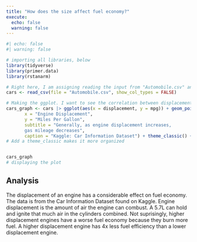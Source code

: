 ```yaml
---
title: "How does the size affect fuel economy?"
execute:
  echo: false
  warning: false
---
```

```r
#| echo: false
#| warning: false

# importing all libraries, below
library(tidyverse)
library(primer.data)
library(rstanarm)

# Right here, I am assigning reading the input from "Automobile.csv" and assigning it to cars, which I have created.
cars <- read_csv(file = "Automobile.csv", show_col_types = FALSE)

# Making the ggplot. I want to see the correlation between displacement and mpg, so I set x = displacement and y = mpg. B/c mpg is dependent on x, so it is on the y axis.
cars_graph <- cars |> ggplot(aes(x = displacement, y = mpg)) + geom_point(mapping = aes(color = mpg)) + labs(title = "The Effect of Engine Displacement on Gas Mileage",
       x = "Engine Displacement",
       y = "Miles Per Gallon",
       subtitle = "Generally, as engine displacement increases,
       gas mileage decreases",
       caption = "Kaggle: Car Information Dataset") + theme_classic() + geom_smooth(method = "lm")
# Add a theme_classic makes it more organized


cars_graph
# displaying the plot

```
## Analysis
The displacement of an engine has a considerable effect on fuel economy. The data is from the Car Information Dataset found on Kaggle. Engine displacement is the amount of air the engine can combust. A 5.7L can hold and ignite that much air in the cylinders combined. Not suprisingly, higher displacement engines have a worse fuel economy because they burn more fuel. A higher displacement engine has 4x less fuel efficiency than a lower displacement engine.

```r



```


